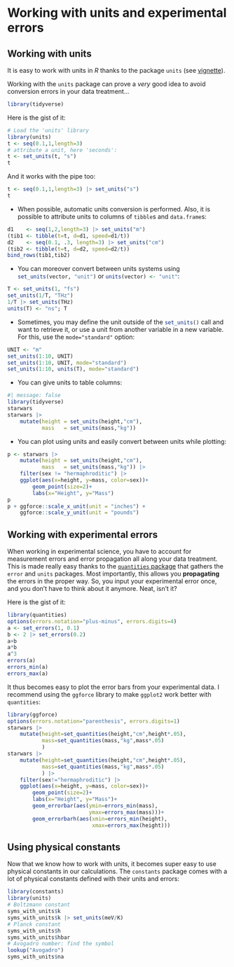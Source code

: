 # Working with units and experimental errors

## Working with units

It is easy to work with units in *R* thanks to the package `units` (see [vignette](https://r-quantities.github.io/units/articles/measurement_units_in_R.html#handling-data-with-units-in-r-the-units-package-1)).

Working with the `units` package can prove a *very* good idea to avoid conversion errors in your data treatment...

```r
library(tidyverse)
```

Here is the gist of it:

```r
# Load the 'units' library
library(units)
t <- seq(0.1,1,length=3)
# attribute a unit, here 'seconds':
t <- set_units(t, "s") 
t
```

And it works with the pipe too:

```r
t <- seq(0.1,1,length=3) |> set_units("s")
t
```

- When possible, automatic units conversion is performed. Also, it is possible to attribute units to columns of `tibble`s and `data.frame`s:
```r
d1    <- seq(1,2,length=3) |> set_units("m")
(tib1 <- tibble(t=t, d=d1, speed=d1/t))
d2    <- seq(0.1, .3, length=3) |> set_units("cm")
(tib2 <- tibble(t=t, d=d2, speed=d2/t))
bind_rows(tib1,tib2)
```
- You can moreover convert between units systems using `set_units(vector, "unit")`{.R} or `units(vector) <- "unit"`{.R}:
```r
T <- set_units(1, "fs")
set_units(1/T, "THz")
1/T |> set_units(THz)
units(T) <- "ns"; T
```
- Sometimes, you may define the unit outside of the `set_units()`{.R} call and want to retrieve it, or use a unit from another variable in a new variable. For this, use the `mode="standard"` option:
```r
UNIT <- "m"
set_units(1:10, UNIT)
set_units(1:10, UNIT, mode="standard")
set_units(1:10, units(T), mode="standard")
```

- You can give units to table columns:
```r
#| message: false
library(tidyverse)
starwars
starwars |> 
    mutate(height = set_units(height,"cm"),
           mass   = set_units(mass,"kg"))
```

- You can plot using units and easily convert between units while plotting:
```r
p <- starwars |> 
    mutate(height = set_units(height,"cm"),
           mass   = set_units(mass,"kg")) |> 
    filter(sex != "hermaphroditic") |>
    ggplot(aes(x=height, y=mass, color=sex))+
        geom_point(size=2)+
        labs(x="Height", y="Mass")
p
p + ggforce::scale_x_unit(unit = "inches") +
    ggforce::scale_y_unit(unit = "pounds")
```


## Working with experimental errors

When working in experimental science, you have to account for measurement errors and error propagation all along your data treatment.
This is made really easy thanks to the [`quantities` package](https://github.com/r-quantities/quantities) that gathers the `error` and `units` packages. Most importantly, this allows you **propagating** the errors in the proper way. So, you input your experimental error once, and you don't have to think about it anymore. Neat, isn't it?

Here is the gist of it:

```r
library(quantities)
options(errors.notation="plus-minus", errors.digits=4)
a <- set_errors(1, 0.1)
b <- 2 |> set_errors(0.2)
a+b
a*b
a^3
errors(a)
errors_min(a)
errors_max(a)
```

It thus becomes easy to plot the error bars from your experimental data. I recommend using the `ggforce` library to make `ggplot2` work better with `quantities`:

```r
library(ggforce)
options(errors.notation="parenthesis", errors.digits=1)
starwars |> 
    mutate(height=set_quantities(height,"cm",height*.05),
           mass=set_quantities(mass,"kg",mass*.05)
           )
starwars |> 
    mutate(height=set_quantities(height,"cm",height*.05),
           mass=set_quantities(mass,"kg",mass*.05)
           ) |> 
    filter(sex!="hermaphroditic") |> 
    ggplot(aes(x=height, y=mass, color=sex))+
        geom_point(size=2)+
        labs(x="Height", y="Mass")+
        geom_errorbar(aes(ymin=errors_min(mass),
                          ymax=errors_max(mass)))+
        geom_errorbarh(aes(xmin=errors_min(height),
                           xmax=errors_max(height)))
```



## Using physical constants

Now that we know how to work with units, it becomes super easy to use physical constants in our calculations. The `constants` package comes with a lot of physical constants defined with their units and errors:

```r
library(constants)
library(units)
# Boltzmann constant
syms_with_units$k
syms_with_units$k |> set_units(meV/K)
# Planck constant
syms_with_units$h
syms_with_units$hbar
# Avogadro number: find the symbol
lookup("Avogadro")
syms_with_units$na
```

